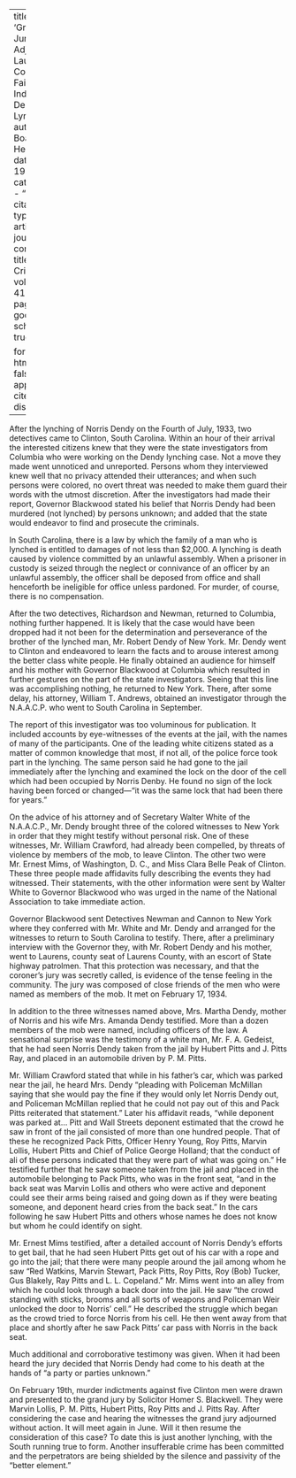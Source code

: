 
---
title: 'Grand Jury Adjourns: Laurens County Fails to Indict Dendy Lynchers'
author: Boardman, Helen
date: May 1934
categories: 
  - ""
citation: 
  type: article-journal
  container-title: The Crisis
  volume: 41
  issue: 5
  page: 140
google-scholar: true

format:
  html:
    toc: false
    appendix-cite-as: display
---




After the lynching of Norris Dendy on the Fourth of July, 1933, two detectives came to Clinton, South Carolina. Within an hour of their arrival the interested citizens knew that they were the state investigators from Columbia who were working on the Dendy lynching case. Not a move they made went unnoticed and unreported. Persons whom they interviewed knew well that no privacy attended their utterances; and when such persons were colored, no overt threat was needed to make them guard their words with the utmost discretion. After the investigators had made their report, Governor Blackwood stated his belief that Norris Dendy had been murdered (not lynched) by persons unknown; and added that the state would endeavor to find and prosecute the criminals.

In South Carolina, there is a law by which the family of a man who is lynched is entitled to damages of not less than $2,000. A lynching is death caused by violence committed by an unlawful assembly. When a prisoner in custody is seized through the neglect or connivance of an officer by an unlawful assembly, the officer shall be deposed from office and shall henceforth be ineligible for office unless pardoned. For murder, of course, there is no compensation.

After the two detectives, Richardson and Newman, returned to Columbia, nothing further happened. It is likely that the case would have been dropped had it not been for the determination and perseverance of the brother of the lynched man, Mr. Robert Dendy of New York. Mr. Dendy went to Clinton and endeavored to learn the facts and to arouse interest among the better class white people. He finally obtained an audience for himself and his mother with Governor Blackwood at Columbia which resulted in further gestures on the part of the state investigators. Seeing that this line was accomplishing nothing, he returned to New York. There, after some delay, his attorney, William T. Andrews, obtained an investigator through the N.A.A.C.P. who went to South Carolina in September.

The report of this investigator was too voluminous for publication. It included accounts by eye-witnesses of the events at the jail, with the names of many of the participants. One of the leading white citizens stated as a matter of common knowledge that most, if not  all, of the police force took part in the lynching. The same person said he had gone to the jail immediately after the lynching and examined the lock on the door of the cell which had been occupied by Norris Denby. He found no sign of the lock having been forced or changed---"it was the same lock that had been there for years."

On the advice of his attorney and of Secretary Walter White of the N.A.A.C.P., Mr. Dendy brought three of the colored witnesses to New York in order that they might testify without personal risk. One of these witnesses, Mr. William Crawford, had already been compelled, by threats of violence by members of the mob, to leave Clinton. The other two were Mr. Ernest Mims, of Washington, D. C., and Miss Clara Belle Peak of Clinton. These three people made affidavits fully describing the events they had witnessed. Their statements, with the other information were sent by Walter White to Governor Blackwood who was urged in the name of the National Association to take immediate action.

Governor Blackwood sent Detectives Newman and Cannon to New York where they conferred with Mr. White and Mr. Dendy and arranged for the witnesses to return to South Carolina to testify. There, after a preliminary interview with the Governor they, with Mr. Robert Dendy and his mother, went to Laurens, county seat of Laurens County, with an escort of State highway patrolmen. That this protection was necessary, and that the coroner's jury was secretly called, is evidence of the tense feeling in the community. The jury was composed of close friends of the men who were named as members of the mob. It met on February 17, 1934.

In addition to the three witnesses named above, Mrs. Martha Dendy, mother of Norris and his wife Mrs. Amanda Dendy testified. More than a dozen members of the mob were named, including officers of the law. A sensational surprise was the testimony of a white man, Mr. F. A. Gedeist, that he had seen Norris Dendy taken from the jail by Hubert Pitts and J. Pitts Ray, and placed in an automobile driven by P. M. Pitts.

Mr. William Crawford stated that while in his father's car, which was parked near the jail, he heard Mrs. Dendy "pleading with Policeman McMillan saying that she would pay the fine if they would only let Norris Dendy out, and Policeman McMillan replied that he could not pay out of this and Pack Pitts reiterated that statement." Later his affidavit reads, "while deponent was parked at... Pitt and Wall Streets deponent estimated that the crowd he saw in front of the jail consisted of more than one hundred people. That of these he recognized Pack Pitts, Officer Henry Young, Roy Pitts, Marvin Lollis, Hubert Pitts and Chief of Police George Holland; that the conduct of ali of these persons indicated that they were part of what was going on." He testified further that he saw someone taken from the jail and placed in the automobile belonging to Pack Pitts, who was in the front seat, "and in the back seat was Marvin Lollis and others who were active and deponent could see their arms being raised and going down as if they were beating someone, and deponent heard cries from the back seat." In the cars following he saw Hubert Pitts and others whose names he does not know but whom he could identify on sight.

Mr. Ernest Mims testified, after a detailed account of Norris Dendy's efforts to get bail, that he had seen Hubert Pitts get out of his car with a rope and go into the jail; that there were many people around the jail among whom he saw "Red Watkins, Marvin Stewart, Pack Pitts, Roy Pitts, Roy (Bob) Tucker, Gus Blakely, Ray Pitts and L. L. Copeland." Mr. Mims went into an alley from which he could look through a back door into the jail. He saw "the crowd standing with sticks, brooms and all sorts of weapons and Policeman Weir unlocked the door to Norris' cell." He described the struggle which began as the crowd tried to force Norris from his cell. He then went away from that place and shortly after he saw Pack Pitts' car pass with Norris in the back seat.

Much additional and corroborative testimony was given. When it had been heard the jury decided that Norris Dendy had come to his death at the hands of "a party or parties unknown."

On February 19th, murder indictments against five Clinton men were drawn and presented to the grand jury by Solicitor Homer S. Blackwell. They were Marvin Lollis, P. M. Pitts, Hubert Pitts, Roy Pitts and J. Pitts Ray. After considering the case and hearing the witnesses the grand jury adjourned without action. It will meet again in June. Will it then resume the consideration of this case? To date this is just another lynching, with the South running true to form. Another insufferable crime has been committed and the perpetrators are being shielded by the silence and passivity of the "better element."

